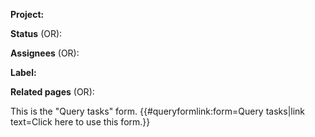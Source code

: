 <includeonly>
{{{for template|Query tasks}}}
'''Project:'''

{{{field|Project|input type=combobox|values from category=Projects}}}

'''Status''' (OR):

{{{field|Status|input type=checkboxes|values={{#cargo_query: table=Statuses
  |fields=Name
  |format=list
  |order by=Kanban_order
  |no html
}} }}}

'''Assignees''' (OR):

{{{field|Assignees|cargo table=Tasks|cargo field=Assignees|mapping template=Get name}}}

'''Label:'''

{{{field|Labels|input type=combobox|cargo table=Tasks|cargo field=Labels|mapping template=Get task label}}}

'''Related pages''' (OR):

{{{field|Related_pages|input type=tokens|values from category=Tasks}}}
{{{end template}}}
{{{standard input|run query}}}
</includeonly><noinclude>
This is the "Query tasks" form.
{{#queryformlink:form=Query tasks|link text=Click here to use this form.}}
</noinclude>

